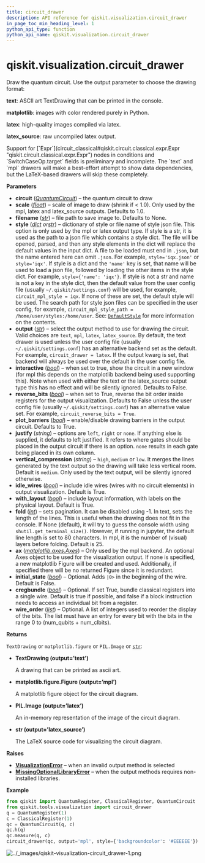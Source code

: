 ```yaml
---
title: circuit_drawer
description: API reference for qiskit.visualization.circuit_drawer
in_page_toc_min_heading_level: 1
python_api_type: function
python_api_name: qiskit.visualization.circuit_drawer
---
```


<span id="qiskit-visualization-circuit-drawer" />

# qiskit.visualization.circuit\_drawer

<Function id="qiskit.visualization.circuit_drawer" isDedicatedPage={true} github="https://github.com/qiskit/qiskit/tree/stable/0.25/qiskit/visualization/circuit/circuit_visualization.py" signature="qiskit.visualization.circuit_drawer(circuit, scale=None, filename=None, style=None, output=None, interactive=False, plot_barriers=True, reverse_bits=None, justify=None, vertical_compression='medium', idle_wires=True, with_layout=True, fold=None, ax=None, initial_state=False, cregbundle=None, wire_order=None)">
  Draw the quantum circuit. Use the output parameter to choose the drawing format:

  **text**: ASCII art TextDrawing that can be printed in the console.

  **matplotlib**: images with color rendered purely in Python.

  **latex**: high-quality images compiled via latex.

  **latex\_source**: raw uncompiled latex output.

  <Admonition title="Warning" type="caution">
    Support for [`Expr`](circuit_classical#qiskit.circuit.classical.expr.Expr "qiskit.circuit.classical.expr.Expr") nodes in conditions and `SwitchCaseOp.target` fields is preliminary and incomplete. The `text` and `mpl` drawers will make a best-effort attempt to show data dependencies, but the LaTeX-based drawers will skip these completely.
  </Admonition>

  **Parameters**

  *   **circuit** ([*QuantumCircuit*](qiskit.circuit.QuantumCircuit "qiskit.circuit.QuantumCircuit")) – the quantum circuit to draw
  *   **scale** ([*float*](https://docs.python.org/3/library/functions.html#float "(in Python v3.12)")) – scale of image to draw (shrink if \< 1.0). Only used by the mpl, latex and latex\_source outputs. Defaults to 1.0.
  *   **filename** ([*str*](https://docs.python.org/3/library/stdtypes.html#str "(in Python v3.12)")) – file path to save image to. Defaults to None.
  *   **style** ([*dict*](https://docs.python.org/3/library/stdtypes.html#dict "(in Python v3.12)")  *or*[*str*](https://docs.python.org/3/library/stdtypes.html#str "(in Python v3.12)")) – dictionary of style or file name of style json file. This option is only used by the mpl or latex output type. If style is a str, it is used as the path to a json file which contains a style dict. The file will be opened, parsed, and then any style elements in the dict will replace the default values in the input dict. A file to be loaded must end in `.json`, but the name entered here can omit `.json`. For example, `style='iqx.json'` or `style='iqx'`. If style is a dict and the `'name'` key is set, that name will be used to load a json file, followed by loading the other items in the style dict. For example, `style={'name': 'iqx'}`. If style is not a str and name is not a key in the style dict, then the default value from the user config file (usually `~/.qiskit/settings.conf`) will be used, for example, `circuit_mpl_style = iqx`. If none of these are set, the default style will be used. The search path for style json files can be specified in the user config, for example, `circuit_mpl_style_path = /home/user/styles:/home/user`. See: [`DefaultStyle`](qiskit.visualization.qcstyle.DefaultStyle "qiskit.visualization.qcstyle.DefaultStyle") for more information on the contents.
  *   **output** ([*str*](https://docs.python.org/3/library/stdtypes.html#str "(in Python v3.12)")) – select the output method to use for drawing the circuit. Valid choices are `text`, `mpl`, `latex`, `latex_source`. By default, the text drawer is used unless the user config file (usually `~/.qiskit/settings.conf`) has an alternative backend set as the default. For example, `circuit_drawer = latex`. If the output kwarg is set, that backend will always be used over the default in the user config file.
  *   **interactive** ([*bool*](https://docs.python.org/3/library/functions.html#bool "(in Python v3.12)")) – when set to true, show the circuit in a new window (for mpl this depends on the matplotlib backend being used supporting this). Note when used with either the text or the latex\_source output type this has no effect and will be silently ignored. Defaults to False.
  *   **reverse\_bits** ([*bool*](https://docs.python.org/3/library/functions.html#bool "(in Python v3.12)")) – when set to True, reverse the bit order inside registers for the output visualization. Defaults to False unless the user config file (usually `~/.qiskit/settings.conf`) has an alternative value set. For example, `circuit_reverse_bits = True`.
  *   **plot\_barriers** ([*bool*](https://docs.python.org/3/library/functions.html#bool "(in Python v3.12)")) – enable/disable drawing barriers in the output circuit. Defaults to True.
  *   **justify** (*string*) – options are `left`, `right` or `none`. If anything else is supplied, it defaults to left justified. It refers to where gates should be placed in the output circuit if there is an option. `none` results in each gate being placed in its own column.
  *   **vertical\_compression** (*string*) – `high`, `medium` or `low`. It merges the lines generated by the text output so the drawing will take less vertical room. Default is `medium`. Only used by the text output, will be silently ignored otherwise.
  *   **idle\_wires** ([*bool*](https://docs.python.org/3/library/functions.html#bool "(in Python v3.12)")) – include idle wires (wires with no circuit elements) in output visualization. Default is True.
  *   **with\_layout** ([*bool*](https://docs.python.org/3/library/functions.html#bool "(in Python v3.12)")) – include layout information, with labels on the physical layout. Default is True.
  *   **fold** ([*int*](https://docs.python.org/3/library/functions.html#int "(in Python v3.12)")) – sets pagination. It can be disabled using -1. In text, sets the length of the lines. This is useful when the drawing does not fit in the console. If None (default), it will try to guess the console width using `shutil.get_terminal_size()`. However, if running in jupyter, the default line length is set to 80 characters. In mpl, it is the number of (visual) layers before folding. Default is 25.
  *   **ax** ([*matplotlib.axes.Axes*](https://matplotlib.org/stable/api/_as_gen/matplotlib.axes.Axes.html#matplotlib.axes.Axes "(in Matplotlib v3.8.0)")) – Only used by the mpl backend. An optional Axes object to be used for the visualization output. If none is specified, a new matplotlib Figure will be created and used. Additionally, if specified there will be no returned Figure since it is redundant.
  *   **initial\_state** ([*bool*](https://docs.python.org/3/library/functions.html#bool "(in Python v3.12)")) – Optional. Adds `|0>` in the beginning of the wire. Default is False.
  *   **cregbundle** ([*bool*](https://docs.python.org/3/library/functions.html#bool "(in Python v3.12)")) – Optional. If set True, bundle classical registers into a single wire. Default is true if possible, and false if a block instruction needs to access an individual bit from a register.
  *   **wire\_order** ([*list*](https://docs.python.org/3/library/stdtypes.html#list "(in Python v3.12)")) – Optional. A list of integers used to reorder the display of the bits. The list must have an entry for every bit with the bits in the range 0 to (num\_qubits + num\_clbits).

  **Returns**

  `TextDrawing` or `matplotlib.figure` or `PIL.Image` or [`str`](https://docs.python.org/3/library/stdtypes.html#str "(in Python v3.12)"):

  *   **TextDrawing (output=’text’)**

      A drawing that can be printed as ascii art.

  *   **matplotlib.figure.Figure (output=’mpl’)**

      A matplotlib figure object for the circuit diagram.

  *   **PIL.Image (output=’latex’)**

      An in-memory representation of the image of the circuit diagram.

  *   **str (output=’latex\_source’)**

      The LaTeX source code for visualizing the circuit diagram.

  **Raises**

  *   [**VisualizationError**](visualization#qiskit.visualization.VisualizationError "qiskit.visualization.VisualizationError") – when an invalid output method is selected
  *   [**MissingOptionalLibraryError**](exceptions#qiskit.exceptions.MissingOptionalLibraryError "qiskit.exceptions.MissingOptionalLibraryError") – when the output methods requires non-installed libraries.

  **Example**

  ```python
  from qiskit import QuantumRegister, ClassicalRegister, QuantumCircuit
  from qiskit.tools.visualization import circuit_drawer
  q = QuantumRegister(1)
  c = ClassicalRegister(1)
  qc = QuantumCircuit(q, c)
  qc.h(q)
  qc.measure(q, c)
  circuit_drawer(qc, output='mpl', style={'backgroundcolor': '#EEEEEE'})
  ```

  ![../\_images/qiskit-visualization-circuit\_drawer-1.png](/images/api/qiskit/0.44/qiskit-visualization-circuit_drawer-1.png)
</Function>

